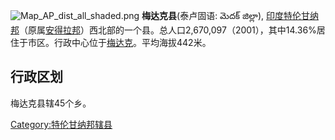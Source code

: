 {{expand|time=2015-04-11T08:00:13+00:00}}
{{unreferenced|time=2015-04-11T08:00:13+00:00}}
[[File:Map_AP_dist_all_shaded.png|right]]
'''梅达克县'''(泰卢固语: మెదక్ జిల్లా), [[印度|印度]][[特伦甘纳邦|特伦甘纳邦]]（原属[[安得拉邦|安得拉邦]]）西北部的一个县。总人口2,670,097（2001），其中14.36%居住于市区。行政中心位于[[梅达克|梅达克]]。平均海拔442米。 

== 行政区划 ==
梅达克县辖45个乡。

{{印度行政区划小作品}}
[[Category:特伦甘纳邦辖县|Category:特伦甘纳邦辖县]]
